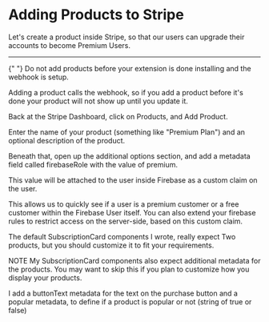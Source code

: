 
# Adding Products to Stripe

Let's create a product inside Stripe, so that our users can upgrade their accounts to become Premium Users.

---

<Callout emoji="📣">
  {" "}
  Do not add products before your extension is done installing and the webhook is setup.

Adding a product calls the webhook, so if you add a product before it's done your product will not show up until you update it.

</Callout>

Back at the Stripe Dashboard, click on Products, and Add Product.

Enter the name of your product (something like "Premium Plan") and an optional description of the product.

Beneath that, open up the additional options section, and add a metadata field called firebaseRole with the value of premium.

This value will be attached to the user inside Firebase as a custom claim on the user.

This allows us to quickly see if a user is a premium customer or a free customer within the Firebase User itself. You can also extend your firebase rules to restrict access on the server-side, based on this custom claim.

The default SubscriptionCard components I wrote, really expect Two products, but you should customize it to fit your requirements.

NOTE My SubscriptionCard components also expect additional metadata for the products. You may want to skip this if you plan to customize how you display your products.

I add a buttonText metadata for the text on the purchase button and a popular metadata, to define if a product is popular or not (string of true or false)
